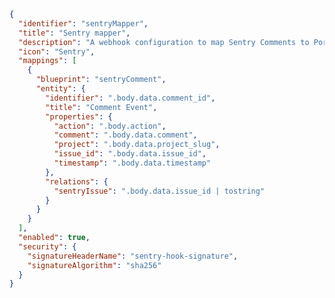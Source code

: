 ```json showLineNumbers
{
  "identifier": "sentryMapper",
  "title": "Sentry mapper",
  "description": "A webhook configuration to map Sentry Comments to Port",
  "icon": "Sentry",
  "mappings": [
    {
      "blueprint": "sentryComment",
      "entity": {
        "identifier": ".body.data.comment_id",
        "title": "Comment Event",
        "properties": {
          "action": ".body.action",
          "comment": ".body.data.comment",
          "project": ".body.data.project_slug",
          "issue_id": ".body.data.issue_id",
          "timestamp": ".body.data.timestamp"
        },
        "relations": {
          "sentryIssue": ".body.data.issue_id | tostring"
        }
      }
    }
  ],
  "enabled": true,
  "security": {
    "signatureHeaderName": "sentry-hook-signature",
    "signatureAlgorithm": "sha256"
  }
}
```

